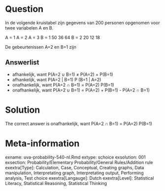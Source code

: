 Question
========

In de volgende kruistabel zijn gegevens van 200 personen opgenomen voor twee variabelen A en B.

A = 1 A = 2 A = 3
B = 1 50 36 64
B = 2 20 12 18

De gebeurtenissen A=2 en B=1 zijn

Answerlist
----------
* afhankelijk, want P(A=2 &#8746; B=1) &ne; P(A=2) + P(B=1)
* afhankelijk, want P(A=2 | B=1)   P (B=1 | A=2)
* onafhankelijk, want P(A=2 &#8745; B=1) = P(A=2)   P(B=1)
* onafhankelijk, want P(A=2 &#8746; B=1) = P(A=2) + P(B=1) - P(A=2 &#8745; B=1)

Solution
========

The correct answer is  onafhankelijk, want P(A=2 &#8745; B=1) = P(A=2)   P(B=1)

Meta-information
================
exname: uva-probability-540-nl.Rmd
extype: schoice
exsolution: 001
exsection: Probability/Elementary Probability/General Rules/Addition rule
exextra[Type]: Calculation, Case, Conceptual, Creating graphs, Data manipulation, Interpretating graph, Interpretating output, Performing analysis, Test choice
exextra[Langauge]: Dutch
exextra[Level]: Statistical Literacy, Statistical Reasoning, Statistical Thinking
